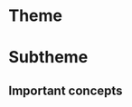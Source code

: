 \chapter{Materials and Methods}

\PROFESSOR{Description of what was done in the work.}

# Theme


# Subtheme


## Important concepts
